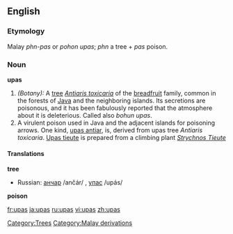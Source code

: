 ==English==

===Etymology===
Malay ''phn-pas'' or ''pohon upas''; ''phn'' a tree + ''pas'' poison.

===Noun===
'''upas'''

#''(Botany):'' A [[tree]] ''[[Antiaris toxicaria]]'' of the [[breadfruit]] family, common in the forests of [[Java]] and the neighboring islands. Its secretions are poisonous, and it has been fabulously reported that the atmosphere about it is deleterious. Called also ''bohun upas''.
#A virulent poison used in Java and the adjacent islands for poisoning arrows. One kind, [[upas antiar]], is, derived from upas tree ''Antiaris toxicaria''. [[Upas tieute]] is prepared from a climbing plant ''[[Strychnos Tieute]]''

====Translations====
'''tree'''
*Russian: [[анчар]] /ančár/ {{m}}, [[упас]] /upás/ {{m}}
'''poison'''
[[Category:Trees]]

[[Category:Malay derivations]]

[[fr:upas]]
[[ja:upas]]
[[ru:upas]]
[[vi:upas]]
[[zh:upas]]